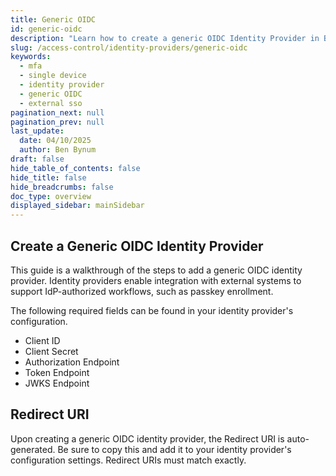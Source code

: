 ```yaml
---
title: Generic OIDC
id: generic-oidc
description: "Learn how to create a generic OIDC Identity Provider in Beyond Identity."
slug: /access-control/identity-providers/generic-oidc
keywords:
  - mfa
  - single device
  - identity provider
  - generic OIDC
  - external sso
pagination_next: null
pagination_prev: null
last_update:
  date: 04/10/2025
  author: Ben Bynum
draft: false
hide_table_of_contents: false
hide_title: false
hide_breadcrumbs: false
doc_type: overview
displayed_sidebar: mainSidebar
---
```



## Create a Generic OIDC Identity Provider

This guide is a walkthrough of the steps to add a generic OIDC identity provider. Identity providers enable integration with external systems to support IdP-authorized workflows, such as passkey enrollment.

<Arcade clip={Clip.IdentityProviderIntegrationGuideGenericOIDC} />

The following required fields can be found in your identity provider's configuration.

- Client ID
- Client Secret
- Authorization Endpoint
- Token Endpoint
- JWKS Endpoint


## Redirect URI

Upon creating a generic OIDC identity provider, the Redirect URI is auto-generated. Be sure to copy this and add it to your identity provider's configuration settings. Redirect URIs must match exactly.

